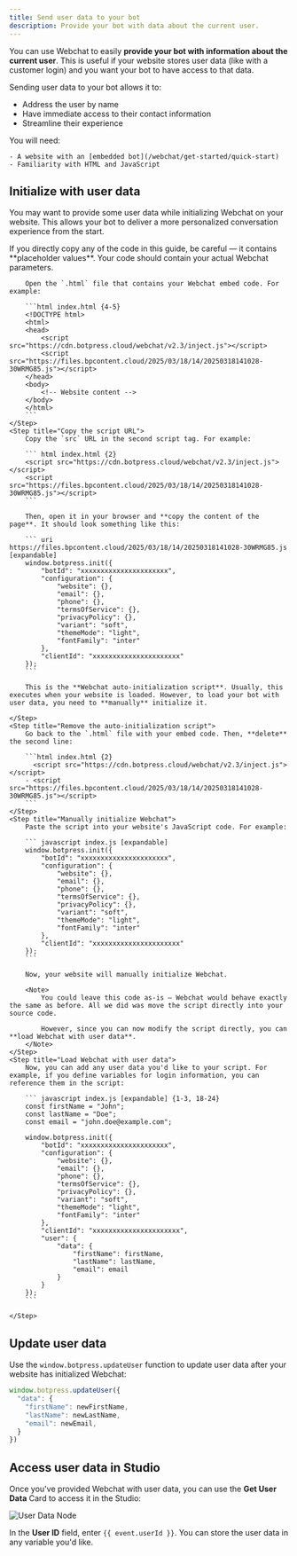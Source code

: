 ```yaml
---
title: Send user data to your bot
description: Provide your bot with data about the current user.
---
```


You can use Webchat to easily **provide your bot with information about the current user**. This is useful if your website stores user data (like with a customer login) and you want your bot to have access to that data.

Sending user data to your bot allows it to:

- Address the user by name
- Have immediate access to their contact information
- Streamline their experience

<Info>
    You will need:

    - A website with an [embedded bot](/webchat/get-started/quick-start)
    - Familiarity with HTML and JavaScript

</Info>

## Initialize with user data

You may want to provide some user data while initializing Webchat on your website. This allows your bot to deliver a more personalized conversation experience from the start.

<Note>
    If you directly copy any of the code in this guide, be careful — it contains **placeholder values**. Your code should contain your actual Webchat parameters.
</Note>

<Steps titleSize="h3">
    <Step title="Find your Webchat embed code">

        Open the `.html` file that contains your Webchat embed code. For example:

        ```html index.html {4-5}
        <!DOCTYPE html>
        <html>
        <head>
            <script src="https://cdn.botpress.cloud/webchat/v2.3/inject.js"></script>
            <script src="https://files.bpcontent.cloud/2025/03/18/14/20250318141028-30WRMG85.js"></script>
        </head>
        <body>
            <!-- Website content -->
        </body>
        </html>
        ```
    </Step>
    <Step title="Copy the script URL">
        Copy the `src` URL in the second script tag. For example:

        ``` html index.html {2}
        <script src="https://cdn.botpress.cloud/webchat/v2.3/inject.js"></script>
        <script src="https://files.bpcontent.cloud/2025/03/18/14/20250318141028-30WRMG85.js"></script>
        ```

        Then, open it in your browser and **copy the content of the page**. It should look something like this:

        ``` uri https://files.bpcontent.cloud/2025/03/18/14/20250318141028-30WRMG85.js [expandable]
        window.botpress.init({
            "botId": "xxxxxxxxxxxxxxxxxxxxxx",
            "configuration": {
                "website": {},
                "email": {},
                "phone": {},
                "termsOfService": {},
                "privacyPolicy": {},
                "variant": "soft",
                "themeMode": "light",
                "fontFamily": "inter"
            },
            "clientId": "xxxxxxxxxxxxxxxxxxxxxx"
        });
        ```

        This is the **Webchat auto-initialization script**. Usually, this executes when your website is loaded. However, to load your bot with user data, you need to **manually** initialize it.

    </Step>
    <Step title="Remove the auto-initialization script">
        Go back to the `.html` file with your embed code. Then, **delete** the second line:

        ```html index.html {2}
          <script src="https://cdn.botpress.cloud/webchat/v2.3/inject.js"></script>
        - <script src="https://files.bpcontent.cloud/2025/03/18/14/20250318141028-30WRMG85.js"></script>
        ```
    </Step>
    <Step title="Manually initialize Webchat">
        Paste the script into your website's JavaScript code. For example:

        ``` javascript index.js [expandable]
        window.botpress.init({
            "botId": "xxxxxxxxxxxxxxxxxxxxxx",
            "configuration": {
                "website": {},
                "email": {},
                "phone": {},
                "termsOfService": {},
                "privacyPolicy": {},
                "variant": "soft",
                "themeMode": "light",
                "fontFamily": "inter"
            },
            "clientId": "xxxxxxxxxxxxxxxxxxxxxx"
        });
        ```

        Now, your website will manually initialize Webchat.

        <Note>
            You could leave this code as-is — Webchat would behave exactly the same as before. All we did was move the script directly into your source code.
            
            However, since you can now modify the script directly, you can **load Webchat with user data**.
        </Note>
    </Step>
    <Step title="Load Webchat with user data">
        Now, you can add any user data you'd like to your script. For example, if you define variables for login information, you can reference them in the script:

        ``` javascript index.js [expandable] {1-3, 18-24}
        const firstName = "John";
        const lastName = "Doe";
        const email = "john.doe@example.com";

        window.botpress.init({
            "botId": "xxxxxxxxxxxxxxxxxxxxxx",
            "configuration": {
                "website": {},
                "email": {},
                "phone": {},
                "termsOfService": {},
                "privacyPolicy": {},
                "variant": "soft",
                "themeMode": "light",
                "fontFamily": "inter"
            },
            "clientId": "xxxxxxxxxxxxxxxxxxxxxx",
            "user": {
                "data": {
                    "firstName": firstName,
                    "lastName": lastName,
                    "email": email
                }
            }
        });
        ```

    </Step>
</Steps>

## Update user data

Use the `window.botpress.updateUser` function to update user data after your website has initialized Webchat:

``` javascript index.js {3-5}
window.botpress.updateUser({
  "data": {
    "firstName": newFirstName,
    "lastName": newLastName,
    "email": newEmail,
  }
})
```

## Access user data in Studio

Once you've provided Webchat with user data, you can use the **Get User Data** Card to access it in the Studio:

![User Data Node](./assets/get-user-data.png)

In the **User ID** field, enter `{{ event.userId }}`. You can store the user data in any variable you'd like.